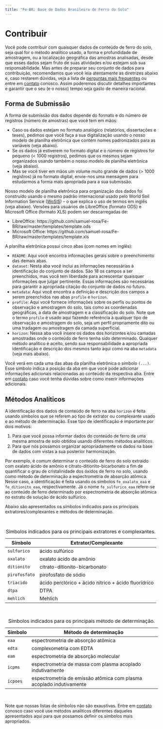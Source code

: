 ```yaml
---
title: "Fe-BR: Base de Dados Brasileira de Ferro do Solo"
---
```


Contribuir
=================================

Você pode contribuir com quaisquer dados de conteúdo de ferro do solo, seja qual for o método analítico usado,
a forma e profundidade de amostragem, ou a localização geográfica das amostras analisadas, desde que esses
dados sejam fruto de suas atividades e/ou estejam sob sua responsabilidade. Mas antes de preparar seu conjunto
de dados para contribuição, recomendamos que você leia atentamente as diretrizes abaixo e, caso restarem 
dúvidas, veja a lista de [perguntas mais frequentes](faq.html) ou entre em [contato](contact.html) conosco.
Assim poderemos discutir detalhes importantes e garantir que o seu (e o nosso) tempo seja gasto de maneira 
racional.

## Forma de Submissão

A forma de submissão dos dados depende do formato e do número de registros (número de amostras) que você tem 
em mãos:

* Caso os dados estejam no formato analógico (relatórios, dissertações e teses), pedimos que você faça a sua
  digitalização usando o nosso modelo de planilha eletrônica que contém nomes padronizados para as variáveis
  (veja abaixo).
* Se os dados já estiverem no formato digital e o número de registros for pequeno (< 1000 registros), pedimos
  que os mesmos sejam organizados usando também o nosso modelo de planilha eletrônica (veja abaixo).
* Mas se você tiver em mãos um volume muito grande de dados (> 1000 registros) já no formato digital, 
  envie-nos uma mensagem para estudarmos a forma mais apropriada para a sua submissão.

Nosso modelo de planilha eletrônica para organização dos dados foi construído usando o mesmo padrão
internacional usado pelo World Soil Information Service ([WoSIS](http://www.isric.org/data/wosis)) -- o que
explica o uso de termos em inglês (veja abaixo). Versões para usuários de LibreOffice (formato ODS) e 
Microsoft Office (formato XLS) podem ser descarregadas de:

* LibreOffice: https://github.com/samuel-rosa/Fe-BR/raw/master/templates/template.ods
* Microsoft Office: https://github.com/samuel-rosa/Fe-BR/raw/master/templates/template.xls

A planilha eletrônica possui cinco abas (com nomes em inglês):

* `README`: Aqui você encontra informações gerais sobre o preenchimento das demais abas.
* `dataset`: Nesta aba você inclui as informações necessárias à identificação do conjunto de dados. São 18 os
  campos a ser preenchidos, mas você tem liberdade para acrescentar quaisquer informações que julgar
  pertinente. Essas informações são necessárias para garantir a apropriada citação do conjunto de dados no 
  futuro.
* `metadata`: Aqui você encontra a definição e descrição dos campos a serem preenchidos nas abas `profile` e
  `horizon`.
* `profile`: Aqui você fornece informações sobre os perfis ou pontos de observação e amostragem do solo, tais
  como as coordenadas geográficas, a data de amostragem e a classificação do solo. Note que o termo `profile`
  é usado aqui fazendo referência à qualquer tipo de observação e amostragem do solo, seja um perfil 
  propriamente dito ou uma tradagem ou amostragem da camada superficial.
* `horizon`: Nessa aba você insere os dados dos horizontes e/ou camadas amostradas onde o conteúdo de ferro
  tenha sido determinado. Qualquer método analítico é aceito, sendo sua responsabilidade a apropriada 
  identificação e descrição dos mesmos tanto aqui como na aba `metadata` (veja mais abaixo).
  
Você verá em cada uma das abas da planilha eletrônica o símbolo `(...)`. Esse símbolo indica a posição da aba
em que você pode adicionar informações adicionais relacionadas ao conteúdo da respectiva aba. Entre em 
[contato](contact.html) caso você tenha dúvidas sobre como inserir informações adicionais.

## Métodos Analíticos

A identificação dos dados de conteúdo de ferro na aba `horizon` é feita usando símbolos que se referem ao tipo
de extrator ou complexante usado e ao método de determinação. Esse tipo de identificação é importante por dois
motivos:

1. Para que você possa informar dados do conteúdo de ferro de uma mesma amostra de solo obtidos usando 
diferentes métodos analíticos.
2. Para que nós possamos organizar apropriadamente os dados na base de dados com vistas a sua posterior
harmonização.

Por exemplo, é comum determinar o conteúdo de ferro do solo extraído com oxalato ácido de amônio e
citrato-ditionito-bicarbonato a fim de quantificar o grau de cristalinidade dos óxidos de ferro no solo, 
usando como método de determinação a espectrometria de absorção atômica. Nesse caso, a identificação é feita 
usando os símbolos `fe_oxalato_eaa` e `fe_ditionito_eaa`, respectivamente. Já o nome `fe_sulfurico_eaa` 
refere-se ao conteúdo de ferro determinado por espectrometria de absorção atômica no extrato de solução de
ácido sulfúrico.

Abaixo são apresentados os símbolos indicados para os principais extratores/complexantes e métodos de 
determinação.

<br>

| Símbolo       | Extrator/Complexante                                 |
|---------------|------------------------------------------------------|
| `sulfurico`   | ácido sulfúrico                                      |
| `oxalato`     | oxalato ácido de amônio                              |
| `ditionito`   | citrato-ditionito-bicarbonato                        |
| `pirofosfato` | pirofosfato de sódio                                 |
| `triacido`    | ácido perclórico + ácido nítrico + ácido fluorídrico |
| `dtpa`        | DTPA                                                 |
| `mehlich`     | Mehlich                                              |
Table: Símbolos indicados para os principais extratores e complexantes.

<br>

| Símbolo  | Método de determinação                                              |
|----------|---------------------------------------------------------------------|
| `eaa`    | espectrometria de absorção atômica                                  |
| `edta`   | complexometria com EDTA                                             |
| `eam`    | espectrometria de absorção molecular                                |
| `icpms`  | espectrometria de massa com plasma acoplado indutivamente           |
| `icpoes` | espectrometria de emissão atômica com plasma acoplado indutivamente |
Table: Símbolos indicados para os principais método de determinação.

<br>

Note que nossas listas de símbolos não são exaustivas. Entre em [contato](contact.html) conosco caso você use
métodos analíticos diferentes daqueles apresentados aqui para que possamos definir os símbolos mais
apropriados.
